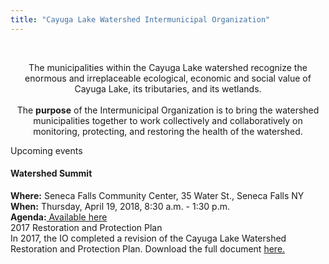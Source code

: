 ```yaml
---
title: "Cayuga Lake Watershed Intermunicipal Organization"
---
```


<center>
<br>
<div class="jumbotron">
  <p class="lead">The municipalities within the Cayuga Lake watershed recognize the <br> enormous and
  irreplaceable ecological, economic and social value of <br> Cayuga Lake, its tributaries, and its wetlands. 
  <br><br>
  The **purpose** of the Intermunicipal Organization is to bring the watershed municipalities together to
  work collectively and collaboratively on monitoring, protecting, and restoring the health of the
  watershed.</p>
</div>

</center>

<div class=row>
<div class="col-md-7">
<div class="panel panel-info">
<div class="panel-heading">Upcoming events</div>
<div class="panel-body"><h4>**Watershed Summit**</h4>**Where:** Seneca Falls Community Center, 35 Water St., Seneca Falls NY<br>**When:** Thursday, April 19, 2018, 8:30 a.m. - 1:30 p.m.<br>**Agenda:**<a href="documents/summitAgenda.pdf" target="_blank"> Available here</a></div>
</div></div>
<div class="col-md-5">
<div class="panel panel-success">
<div class="panel-heading">2017 Restoration and Protection Plan</div>
<div class="panel-body">In 2017, the IO completed a revision of the Cayuga Lake Watershed Restoration and Protection Plan. Download the full document <a href="rpp.html">here.</a></div>
</div></div>
</div>